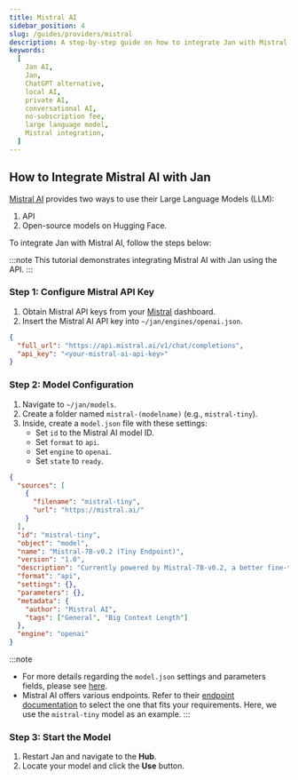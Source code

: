 ```yaml
---
title: Mistral AI
sidebar_position: 4
slug: /guides/providers/mistral
description: A step-by-step guide on how to integrate Jan with Mistral AI.
keywords:
  [
    Jan AI,
    Jan,
    ChatGPT alternative,
    local AI,
    private AI,
    conversational AI,
    no-subscription fee,
    large language model,
    Mistral integration,
  ]
---
```


## How to Integrate Mistral AI with Jan

[Mistral AI](https://docs.mistral.ai/) provides two ways to use their Large Language Models (LLM): 
1. API
2. Open-source models on Hugging Face. 

To integrate Jan with Mistral AI, follow the steps below:

:::note
This tutorial demonstrates integrating Mistral AI with Jan using the API.
:::

### Step 1: Configure Mistral API Key

1. Obtain Mistral API keys from your [Mistral](https://console.mistral.ai/user/api-keys/) dashboard.
2. Insert the Mistral AI API key into `~/jan/engines/openai.json`.

```json title="~/jan/engines/openai.json"
{
  "full_url": "https://api.mistral.ai/v1/chat/completions",
  "api_key": "<your-mistral-ai-api-key>"
}
```

### Step 2: Model Configuration

1. Navigate to `~/jan/models`.
2. Create a folder named `mistral-(modelname)` (e.g., `mistral-tiny`).
3. Inside, create a `model.json` file with these settings:
    - Set `id` to the Mistral AI model ID.
    - Set `format` to `api`.
    - Set `engine` to `openai`.
    - Set `state` to `ready`.

```json title="~/jan/models/mistral-tiny/model.json"
{
  "sources": [
    {
      "filename": "mistral-tiny",
      "url": "https://mistral.ai/"
    }
  ],
  "id": "mistral-tiny",
  "object": "model",
  "name": "Mistral-7B-v0.2 (Tiny Endpoint)",
  "version": "1.0",
  "description": "Currently powered by Mistral-7B-v0.2, a better fine-tuning of the initial Mistral-7B released, inspired by the fantastic work of the community.",
  "format": "api",
  "settings": {},
  "parameters": {},
  "metadata": {
    "author": "Mistral AI",
    "tags": ["General", "Big Context Length"]
  },
  "engine": "openai"
}

```

:::note
- For more details regarding the `model.json` settings and parameters fields,  please see [here](/guides/providers/remote-server/#modeljson).
- Mistral AI offers various endpoints. Refer to their [endpoint documentation](https://docs.mistral.ai/platform/endpoints/) to select the one that fits your requirements. Here, we use the `mistral-tiny` model as an example.
:::

### Step 3: Start the Model

1. Restart Jan and navigate to the **Hub**. 
2. Locate your model and click the **Use** button.